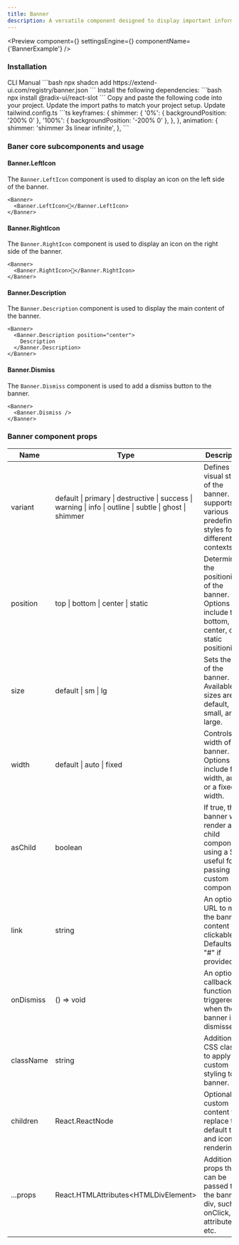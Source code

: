 ```yaml
---
title: Banner
description: A versatile component designed to display important information in a prominent and visually appealing way, offering a range of customization options for various use cases.
---
```


<Preview
  component={<BannerExample/>}
  settingsEngine={<BannerSettingsEngine/>}
  componentName={'BannerExample'}
/>

### Installation

<Tabs defaultValue="cli">
  <TabsList>
    <TabsTrigger value="cli">CLI</TabsTrigger>
    <TabsTrigger value="manual">Manual</TabsTrigger>
  </TabsList>
  <TabsContent value="cli">
    ```bash 
    npx shadcn add https://extend-ui.com/registry/banner.json 
    ```
  </TabsContent>
  <TabsContent value="manual">
    <Steps>
      <Step>
          Install the following dependencies: 
        ```bash 
        npx install @radix-ui/react-slot 
        ```
      </Step>
      <Step>
        Copy and paste the following code into your project.
        <ComponentSourceLive componentName={'Banner'} />
      </Step>
      <Step>Update the import paths to match your project setup.</Step>
      <Step>
        Update tailwind.config.ts
        ```ts
         keyframes: {
          shimmer: {
            '0%': { backgroundPosition: '200% 0' },
            '100%': { backgroundPosition: '-200% 0' },
          },
        },
        animation: {
          shimmer: 'shimmer 3s linear infinite',
        },
        ```
      </Step>
    </Steps>
  </TabsContent>
</Tabs>

### Baner core subcomponents and usage

#### Banner.LeftIcon

The `Banner.LeftIcon` component is used to display an icon on the left side of the banner.

```tsx
<Banner>
  <Banner.LeftIcon>🚀</Banner.LeftIcon>
</Banner>
```

#### Banner.RightIcon

The `Banner.RightIcon` component is used to display an icon on the right side of the banner.

```tsx
<Banner>
  <Banner.RightIcon>🚀</Banner.RightIcon>
</Banner>
```

#### Banner.Description

The `Banner.Description` component is used to display the main content of the banner.

```tsx
<Banner>
  <Banner.Description position="center">
    Description
  </Banner.Description>
</Banner>
```


#### Banner.Dismiss

The `Banner.Dismiss` component is used to add a dismiss button to the banner.

```tsx
<Banner>
  <Banner.Dismiss />
</Banner>
```

### Banner component props

<div className="my-6 w-full overflow-x-auto">
  <table className="w-full border-collapse border border-gray-300 ">
    <thead>
      <tr>
        <th>Name</th>
        <th>Type</th>
        <th>Description</th>
      </tr>
    </thead>
    <tbody>
      <tr>
        <td>variant</td>
        <td>
          default | primary | destructive | success | warning | info | outline | subtle | ghost | shimmer
        </td>
        <td>
          Defines the visual style of the banner. It supports various predefined styles for different contexts.
        </td>
      </tr>
      <tr>
        <td>position</td>
        <td>top | bottom | center | static</td>
        <td>
          Determines the positioning of the banner. Options include top, bottom, center, or static positioning.
        </td>
      </tr>
      <tr>
        <td>size</td>
        <td>default | sm | lg</td>
        <td>
          Sets the size of the banner. Available sizes are default, small, and large.
        </td>
      </tr>
      <tr>
        <td>width</td>
        <td>default | auto | fixed</td>
        <td>
          Controls the width of the banner. Options include full width, auto, or a fixed width.
        </td>
      </tr>
      <tr>
        <td>asChild</td>
        <td>boolean</td>
        <td>
          If true, the banner will render as a child component using a Slot, useful for passing custom components.
        </td>
      </tr>
      <tr>
        <td>link</td>
        <td>string</td>
        <td>
          An optional URL to make the banner content clickable. Defaults to "#" if provided.
        </td>
      </tr>
      <tr>
        <td>onDismiss</td>
        <td>() =&gt; void</td>
        <td>
          An optional callback function triggered when the banner is dismissed.
        </td>
      </tr>
      <tr>
        <td>className</td>
        <td>string</td>
        <td>
          Additional CSS classes to apply custom styling to the banner.
        </td>
      </tr>
      <tr>
        <td>children</td>
        <td>React.ReactNode</td>
        <td>
          Optional custom content to replace the default title and icon rendering.
        </td>
      </tr>
      <tr>
        <td>...props</td>
        <td>React.HTMLAttributes&lt;HTMLDivElement&gt;</td>
        <td>
          Additional props that can be passed to the banner div, such as onClick, data attributes, etc.
        </td>
      </tr>
    </tbody>
  </table>
</div>
